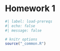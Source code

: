# Homework 1 {#sec-hw1}

```r
#| label: load-prereqs
#| echo: false
#| message: false

# knitr options
source("_common.R")

```
